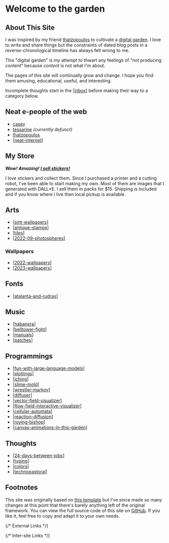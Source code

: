 
# Welcome to the garden

<SiteLogo />

## About This Site

I was inspired by my friend [thatzopoulos] to cultivate a [digital garden]. I love to write and
share things but the constraints of dated blog posts in a reverse-chronological timeline has always
felt wrong to me.

This "digital garden" is my attempt to thwart any feelings of "not producing _content_" because _content_ is not what I'm about.

The pages of this site will continually grow and change.
I hope you find them amusing, educational, useful, and interesting.

Incomplete thoughts start in the [[inbox]] before making their way to a category below.

## Neat e-people of the web

- [casey]
- [tessarine] _(currently defunct)_
- [thatzopoulos]
- [[neat-internet]]

## My Store

**_Wow! Amazing! [I sell stickers!](store/zelda)_**

I love stickers and collect them. Since I purchased a printer and a cutting robot, I've been able to
start making my own. Most of them are images that I generated with DALL\*E.
I sell them in packs for $15. Shipping is included and if you know where I live then local pickup is
available.

## Arts

- [[smt-wallpapers]]
- [[antique-stamps]]
- [[tiles]]
- [[2022-09-photospheres]]

### Wallpapers

- [[2022-wallpapers]]
- [[2023-wallpapers]]

## Fonts

- [[atalanta-and-rudras]]

## Music

- [[habanera]]
- [[belltower-fight]]
- [[manuals]]
- [[patches]]

## Programmings

- [[fun-with-large-language-models]]
- [[plotlings]]
- [[iching]]
- [[slime-mold]]
- [[wrestler-markov]]
- [[diffuser]]
- [[vector-field-visualizer]]
- [[flow-field-interactive-visualizer]]
- [[cellular-automata]]
- [[reaction-diffusion]]
- [[roving-bishop]]
- [[canvas-animations-in-this-garden]]

## Thoughts

- [[24-days-between-jobs]]
- [[typing]]
- [[colors]]
- [[technopastoral]]

## Footnotes

This site was originally based on [this template][site-template] but I've since made so many changes
at this point that there's barely anything left of the original framework.
You can view the full source code of this site on [GitHub]. If you like it, feel free to copy and
adapt it to your own needs.

{/* External Links */}

[casey]: https://sowe.li
[tessarine]: http://tesseract.page
[thatzopoulos]: https://athanasi.us
[digital garden]: https://maggieappleton.com/garden-history
[site-template]: https://github.com/yenly/foamy-nextjs
[github]: https://github.com/Velfi/digital-garden

{/* Inter-site Links */}

[2022-wallpapers]: art/photos/2022-wallpapers "2022 Wallpapers"
[2023-wallpapers]: art/photos/2023-wallpapers "2023 Wallpapers"
[2022-09-photospheres]: art/photos/2022-09-photospheres "September '22 Photo Spheres"
[24-days-between-jobs]: thoughts/24-days-between-jobs "Time off between jobs"
[antique-stamps]: art/antique-stamps "Antique stamps converted to SVG"
[atalanta-and-rudras]: fonts/atalanta-and-rudras "Pixel Fonts (Atalanta and Rudras)"
[belltower-fight]: music/belltower-fight "Belltower Fight"
[canvas-animations-in-this-garden]: programming/canvas-animations-in-this-garden "How this site uses Canvas to render art and animations"
[cellular-automata]: programming/cellular-automata "Cellular Automata"
[colors]: thoughts/colors "On Colors"
[diffuser]: programming/diffuser "Diffuser"
[flow-field-interactive-visualizer]: programming/flow-field-interactive-visualizer "Painting flow fields"
[fun-with-large-language-models]: ai/fun-with-large-language-models "Fun with large language models"
[habanera]: music/habanera "Habanera For Two Flutes And A Cello"
[iching]: programming/iching "I Ching"
[inbox]: inbox "Inbox"
[manuals]: synth/manuals "Synth Manuals"
[neat-internet]: neat-internet "Cool stuff the internet exposed me to"
[patches]: synth/patches "Synth Presets"
[plotlings]: programming/plotlings "Plotter Art Generation Suite"
[reaction-diffusion]: programming/reaction-diffusion "Gray Scott Reaction Diffusion Simulation"
[roving-bishop]: programming/roving-bishop "The Roving Bishop Algorithm"
[slime-mold]: programming/slime-mold "Slime Mold (Physarum) Simulation"
[smt-wallpapers]: art/smt-wallpapers "Shin Megami Tensei Wallpapers"
[technopastoral]: thoughts/technopastoral "On Digital Gardens"
[tiles]: art/tiles/tiles "Tiles"
[typing]: thoughts/typing "On Typing"
[vector-field-visualizer]: programming/vector-field-visualizer "Visualizing dimensional noise algorithms"
[wrestler-markov]: programming/wrestler-markov "I created a Wrestler"
